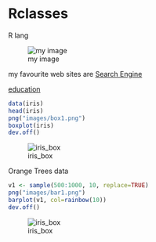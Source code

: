 # Rclasses
R lang

![my image](/images/33.jpg)

my favourite web sites are
[Search Engine](http://www.google.com)

[education](http://www.edx.com)

```r
data(iris)
head(iris)
png("images/box1.png")
boxplot(iris)
dev.off()
```

![iris_box](/images/box1.png)


Orange Trees data
```r
v1 <- sample(500:1000, 10, replace=TRUE)
png("images/bar1.png")
barplot(v1, col=rainbow(10))
dev.off()
```
![iris_box](/images/bar1.png)
